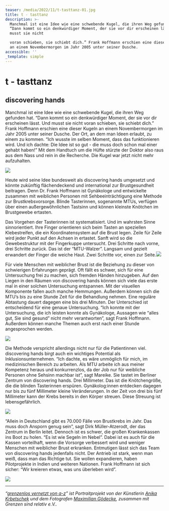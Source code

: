 ```yaml
---
teaser: /media/2022/11/t-tasttanz-01.jpg
title: t - tasttanz
description: >-
  Manchmal ist eine Idee wie eine schwebende Kugel, die ihren Weg gefunden hat.
  “Dann kommt so ein denkwürdiger Moment, der sie vor dir erscheinen lässt. Und
  musst sie nicht

  voran schieben, sie schiebt dich.” Frank Hoffmann erschien eine dieser Kugeln
  an einem Novembermorgen im Jahr 2005 unter seiner Dusche.
accessible: ''
_template: simple
---
```


# t - tasttanz

## discovering hands

Manchmal ist eine Idee wie eine schwebende Kugel, die ihren Weg gefunden hat. “Dann kommt so ein denkwürdiger Moment, der sie vor dir erscheinen lässt. Und musst sie nicht voran schieben, sie schiebt dich.” Frank Hoffmann erschien eine dieser Kugeln an einem Novembermorgen im Jahr 2005 unter seiner Dusche. Der Ort, an dem man Ideen erlaubt, zu einem zu kommen. “Ich wusste im selben Moment, dass das funktionieren wird. Und ich dachte: Die Idee ist so gut - die muss doch schon mal einer gehabt haben!” Mit dem Handtuch um die Hüfte stürzte der Doktor also raus aus dem Nass und rein in die Recherche. Die Kugel war jetzt nicht mehr aufzuhalten.

![](/media/2022/11/01-1.jpg)

Heute wird seine Idee bundesweit als discovering hands umgesetzt und könnte zukünftig flächendeckend und international zur Brustgesundheit beitragen. Denn Dr. Frank Hoffmann ist Gynäkologe und entwickelte zusammen mit weiblichen Personen mit Sehbeeinträchtigung eine Methode zur Brustkrebsvorsorge. Blinde Tasterinnen, sogenannte MTUs, verfügen über einen außergewöhnlichen Tastsinn und können kleinste Knötchen im Brustgewebe ertasten.

Das Vorgehen der Tasterinnen ist systematisiert. Und im wahrsten Sinne sinnorientiert. Ihre Finger orientieren sich beim Tasten an speziellen Klebestreifen, die ein Koordinatensystem auf die Brust legen. Zeile für Zeile wird jeder Punkt auf den Achsen in ertastet. Sanft wird so die Gewebestruktur mit der Fingerkuppe untersucht. Drei Schritte nach vorne, drei Schritte zurück. Das ist der “MTU-Walzer”. Langsam und gezielt erwandert der Finger die weiche Haut. Zwei Schritte vor, einen zur Seite.![](/media/2022/11/02-1.jpg)

Für viele Menschen mit weiblicher Brust ist die Beziehung zu dieser von schwierigen Erfahrungen geprägt. Oft fällt es schwer, sich für eine Untersuchung frei zu machen, sich fremden Händen hinzugeben. Auf den Liegen in den Räumen von discovering hands können sich viele das erste mal in einer solchen Untersuchung entspannen. Mit der visuellen Komponente fallen auch manche Hemmungen. Außerdem können sich die MTU’s bis zu eine Stunde Zeit für die Behandlung nehmen. Eine reguläre Abtastung dauert dagegen eine bis drei Minuten. Der Unterschied ist entscheidend für eine genaue Untersuchung. “Ich konnte mit der Untersuchung, die ich leisten konnte als Gynäkologe, Aussagen wie “alles gut, Sie sind gesund” nicht mehr verantworten”, sagt Frank Hoffmann. Außerdem können manche Themen auch erst nach einer Stunde angesprochen werden.

![](/media/2022/11/03-1.jpg)

Die Methode verspricht allerdings nicht nur für die Patientinnen viel. discovering hands birgt auch ein wichtiges Potential als Inklusionsunternehmen. “Ich dachte, es wäre unmöglich für mich, im medizinischen Bereich zu arbeiten. Als MTU arbeite ich aus meiner Kompetenz heraus und konkurrenzlos, da der Job nur für weibliche Personen ohne Sehsinn machbar ist”, sagt Mareike. Sie tastet im Berliner Zentrum von discovering hands. Drei Millimeter. Das ist die Knötchengröße, die die blinden Tasterinnen erspüren. Gynäkolog:innen entdecken dagegen nur bis zu fünf Millimeter kleine Veränderungen. In der Zeit von drei bis fünf Millimeter kann der Krebs bereits in den Körper streuen. Diese Streuung ist lebensgefährlich.

![](/media/2022/11/04.jpg)

“Allein in Deutschland gibt es 70.000 Fälle von Brustkrebs im Jahr. Das muss doch Ansporn genug sein”, sagt Dirk Müller-Atzerodt, der das Zentrum in Berlin leitet. Dennoch ist es schwer, die großen Krankenkassen ins Boot zu holen. “Es ist wie Segeln im Nebel”. Dabei ist es auch für die Kassen vorteilhaft, wenn die Vorsorge verbessert wird und weniger Menschen mit weiblicher Brust erkranken. Entmutigen lässt sich das Team von discovering hands jedenfalls nicht. Der Antrieb ist stark, wenn man weiß, dass man das Richtige tut. Sie wollen expandieren, haben Pilotprojekte in Indien und weiteren Nationen. Frank Hoffmann ist sich sicher: “Wir kreieren etwas, was uns überleben wird”.

![](/media/2022/11/05.jpg)

---

_“_[_grenzenlos vernetzt von a-z_](/aktivitaeten/gsr-medienportal/grenzenlos-vernetzt/grenzenlos-vernetzt)_” ist Portraitprojekt von der Künstlerin_ [_Anika Krbetschek_](/aktivitaeten/gsr-medienportal/grenzenlos-vernetzt/www.anikakrb.com) _und dem Fotografen_ [_Maximilian Gödecke_](/aktivitaeten/gsr-medienportal/grenzenlos-vernetzt/www.max-goedecke.de)_, zusammen mit Grenzen sind relativ e.V.._
